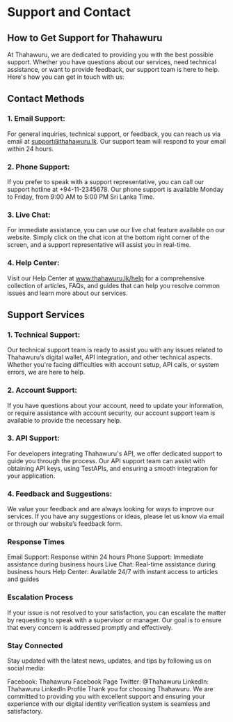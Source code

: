 # Support and Contact

## How to Get Support for Thahawuru

At Thahawuru, we are dedicated to providing you with the best possible support. Whether you have questions about our services, need technical assistance, or want to provide feedback, our support team is here to help. Here's how you can get in touch with us:

## Contact Methods

### 1. Email Support:

For general inquiries, technical support, or feedback, you can reach us via email at support@thahawuru.lk. Our support team will respond to your email within 24 hours.

### 2. Phone Support:

If you prefer to speak with a support representative, you can call our support hotline at +94-11-2345678. Our phone support is available Monday to Friday, from 9:00 AM to 5:00 PM Sri Lanka Time.

### 3. Live Chat:

For immediate assistance, you can use our live chat feature available on our website. Simply click on the chat icon at the bottom right corner of the screen, and a support representative will assist you in real-time.

### 4. Help Center:

Visit our Help Center at www.thahawuru.lk/help for a comprehensive collection of articles, FAQs, and guides that can help you resolve common issues and learn more about our services.

## Support Services

### 1. Technical Support:

Our technical support team is ready to assist you with any issues related to Thahawuru’s digital wallet, API integration, and other technical aspects. Whether you're facing difficulties with account setup, API calls, or system errors, we are here to help.

### 2. Account Support:

If you have questions about your account, need to update your information, or require assistance with account security, our account support team is available to provide the necessary help.

### 3. API Support:

For developers integrating Thahawuru's API, we offer dedicated support to guide you through the process. Our API support team can assist with obtaining API keys, using TestAPIs, and ensuring a smooth integration for your application.

### 4. Feedback and Suggestions:

We value your feedback and are always looking for ways to improve our services. If you have any suggestions or ideas, please let us know via email or through our website’s feedback form.

### Response Times

Email Support: Response within 24 hours
Phone Support: Immediate assistance during business hours
Live Chat: Real-time assistance during business hours
Help Center: Available 24/7 with instant access to articles and guides

### Escalation Process

If your issue is not resolved to your satisfaction, you can escalate the matter by requesting to speak with a supervisor or manager. Our goal is to ensure that every concern is addressed promptly and effectively.

### Stay Connected

Stay updated with the latest news, updates, and tips by following us on social media:

Facebook: Thahawuru Facebook Page
Twitter: @Thahawuru
LinkedIn: Thahawuru LinkedIn Profile
Thank you for choosing Thahawuru. We are committed to providing you with excellent support and ensuring your experience with our digital identity verification system is seamless and satisfactory.
